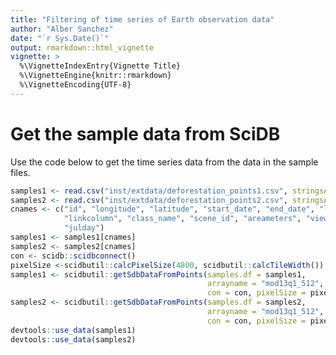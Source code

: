 ```yaml
---
title: "Filtering of time series of Earth observation data"
author: "Alber Sanchez"
date: "`r Sys.Date()`"
output: rmarkdown::html_vignette
vignette: >
  %\VignetteIndexEntry{Vignette Title}
  %\VignetteEngine{knitr::rmarkdown}
  %\VignetteEncoding{UTF-8}
---
```


# Get the sample data from SciDB

Use the code below to get the time series data from the data in the sample files. 

```r
samples1 <- read.csv("inst/extdata/deforestation_points1.csv", stringsAsFactors = FALSE)
samples2 <- read.csv("inst/extdata/deforestation_points2.csv", stringsAsFactors = FALSE)
cnames <- c("id", "longitude", "latitude", "start_date", "end_date", "label", 
            "linkcolumn", "class_name", "scene_id", "areameters", "view_date", 
            "julday")
samples1 <- samples1[cnames]
samples2 <- samples2[cnames]
con <- scidb::scidbconnect()
pixelSize <-scidbutil::calcPixelSize(4800, scidbutil::calcTileWidth())
samples1 <- scidbutil::getSdbDataFromPoints(samples.df = samples1, 
                                            arrayname = "mod13q1_512", 
                                            con = con, pixelSize = pixelSize)
samples2 <- scidbutil::getSdbDataFromPoints(samples.df = samples2, 
                                            arrayname = "mod13q1_512", 
                                            con = con, pixelSize = pixelSize)
devtools::use_data(samples1)
devtools::use_data(samples2)
```


